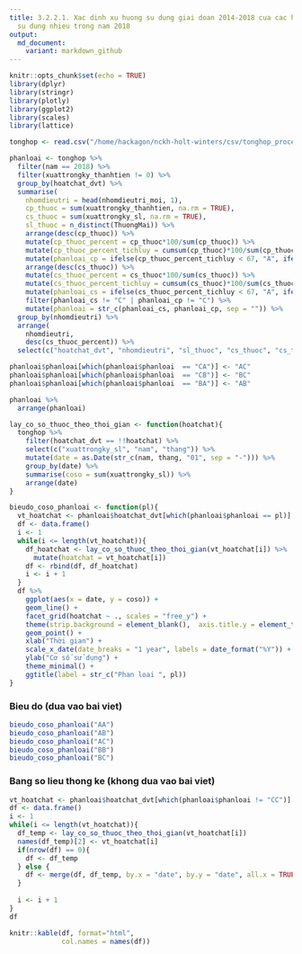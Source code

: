 ```yaml
---
title: 3.2.2.1. Xac dinh xu huong su dung giai doan 2014-2018 cua cac hoat chat duoc
  su dung nhieu trong nam 2018
output:
  md_document:
    variant: markdown_github
---
```


```r
knitr::opts_chunk$set(echo = TRUE)
library(dplyr)
library(stringr)
library(plotly)
library(ggplot2)
library(scales)
library(lattice)
```

```r
tonghop <- read.csv("/home/hackagon/nckh-holt-winters/csv/tonghop_processed.csv", stringsAsFactors = FALSE)
```

```r
phanloai <- tonghop %>%
  filter(nam == 2018) %>%
  filter(xuattrongky_thanhtien != 0) %>%
  group_by(hoatchat_dvt) %>%
  summarise(
    nhomdieutri = head(nhomdieutri_moi, 1),
    cp_thuoc = sum(xuattrongky_thanhtien, na.rm = TRUE),
    cs_thuoc = sum(xuattrongky_sl, na.rm = TRUE),
    sl_thuoc = n_distinct(ThuongMai)) %>%
    arrange(desc(cp_thuoc)) %>%
    mutate(cp_thuoc_percent = cp_thuoc*100/sum(cp_thuoc)) %>%
    mutate(cp_thuoc_percent_tichluy = cumsum(cp_thuoc)*100/sum(cp_thuoc)) %>%
    mutate(phanloai_cp = ifelse(cp_thuoc_percent_tichluy < 67, "A", ifelse(cp_thuoc_percent_tichluy < 80, "B", "C"))) %>%
    arrange(desc(cs_thuoc)) %>%
    mutate(cs_thuoc_percent = cs_thuoc*100/sum(cs_thuoc)) %>%
    mutate(cs_thuoc_percent_tichluy = cumsum(cs_thuoc)*100/sum(cs_thuoc)) %>%
    mutate(phanloai_cs = ifelse(cs_thuoc_percent_tichluy < 67, "A", ifelse(cs_thuoc_percent_tichluy < 80, "B", "C"))) %>%
    filter(phanloai_cs != "C" | phanloai_cp != "C") %>%
    mutate(phanloai = str_c(phanloai_cs, phanloai_cp, sep = "")) %>%
  group_by(nhomdieutri) %>%
  arrange(
    nhomdieutri,
    desc(cs_thuoc_percent)) %>%
  select(c("hoatchat_dvt", "nhomdieutri", "sl_thuoc", "cs_thuoc", "cs_thuoc_percent", "cp_thuoc", "cp_thuoc_percent", "phanloai"))

phanloai$phanloai[which(phanloai$phanloai  == "CA")] <- "AC"
phanloai$phanloai[which(phanloai$phanloai  == "CB")] <- "BC"
phanloai$phanloai[which(phanloai$phanloai  == "BA")] <- "AB"

phanloai %>%
  arrange(phanloai)
```

```r
lay_co_so_thuoc_theo_thoi_gian <- function(hoatchat){
  tonghop %>%
    filter(hoatchat_dvt == !!hoatchat) %>%
    select(c("xuattrongky_sl", "nam", "thang")) %>%
    mutate(date = as.Date(str_c(nam, thang, "01", sep = "-"))) %>%
    group_by(date) %>%
    summarise(coso = sum(xuattrongky_sl)) %>%
    arrange(date)  
}

bieudo_coso_phanloai <- function(pl){
  vt_hoatchat <- phanloai$hoatchat_dvt[which(phanloai$phanloai == pl)]
  df <- data.frame()
  i <- 1
  while(i <= length(vt_hoatchat)){
    df_hoatchat <- lay_co_so_thuoc_theo_thoi_gian(vt_hoatchat[i]) %>%
      mutate(hoatchat = vt_hoatchat[i])
    df <- rbind(df, df_hoatchat)
    i <- i + 1
  }
  df %>%
    ggplot(aes(x = date, y = coso)) + 
    geom_line() + 
    facet_grid(hoatchat ~ ., scales = "free_y") + 
    theme(strip.background = element_blank(),  axis.title.y = element_text(angle=180, color='red')) +
    geom_point() +
    xlab("Thời gian") + 
    scale_x_date(date_breaks = "1 year", labels = date_format("%Y")) +
    ylab("Cơ số sử dụng") + 
    theme_minimal() +
    ggtitle(label = str_c("Phan loai ", pl))
}
```

### Bieu do (dua vao bai viet)

```r
bieudo_coso_phanloai("AA")
bieudo_coso_phanloai("AB")
bieudo_coso_phanloai("AC")
bieudo_coso_phanloai("BB")
bieudo_coso_phanloai("BC")
```

### Bang so lieu thong ke (khong dua vao bai viet)

```r
vt_hoatchat <- phanloai$hoatchat_dvt[which(phanloai$phanloai != "CC")]
df <- data.frame()
i <- 1
while(i <= length(vt_hoatchat)){
  df_temp <- lay_co_so_thuoc_theo_thoi_gian(vt_hoatchat[i])
  names(df_temp)[2] <- vt_hoatchat[i]
  if(nrow(df) == 0){
    df <- df_temp 
  } else {
    df <- merge(df, df_temp, by.x = "date", by.y = "date", all.x = TRUE)
  }
  
  i <- i + 1
}
df
```

```r
knitr::kable(df, format="html", 
             col.names = names(df))
```
